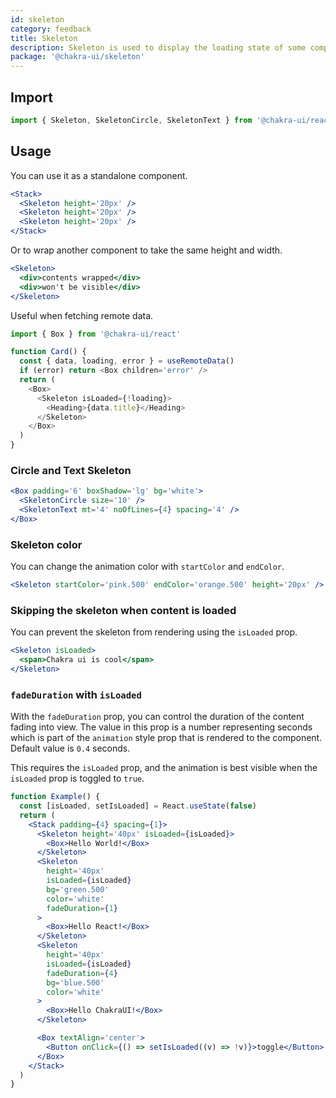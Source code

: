 ```yaml
---
id: skeleton
category: feedback
title: Skeleton
description: Skeleton is used to display the loading state of some component.
package: '@chakra-ui/skeleton'
---
```


## Import

```js
import { Skeleton, SkeletonCircle, SkeletonText } from '@chakra-ui/react'
```

## Usage

You can use it as a standalone component.

```jsx
<Stack>
  <Skeleton height='20px' />
  <Skeleton height='20px' />
  <Skeleton height='20px' />
</Stack>
```

Or to wrap another component to take the same height and width.

```jsx
<Skeleton>
  <div>contents wrapped</div>
  <div>won't be visible</div>
</Skeleton>
```

Useful when fetching remote data.

```js live=false
import { Box } from '@chakra-ui/react'

function Card() {
  const { data, loading, error } = useRemoteData()
  if (error) return <Box children='error' />
  return (
    <Box>
      <Skeleton isLoaded={!loading}>
        <Heading>{data.title}</Heading>
      </Skeleton>
    </Box>
  )
}
```

### Circle and Text Skeleton

```jsx
<Box padding='6' boxShadow='lg' bg='white'>
  <SkeletonCircle size='10' />
  <SkeletonText mt='4' noOfLines={4} spacing='4' />
</Box>
```

### Skeleton color

You can change the animation color with `startColor` and `endColor`.

```jsx
<Skeleton startColor='pink.500' endColor='orange.500' height='20px' />
```

### Skipping the skeleton when content is loaded

You can prevent the skeleton from rendering using the `isLoaded` prop.

```jsx
<Skeleton isLoaded>
  <span>Chakra ui is cool</span>
</Skeleton>
```

### `fadeDuration` with `isLoaded`

With the `fadeDuration` prop, you can control the duration of the content fading
into view. The value in this prop is a number representing seconds which is part
of the `animation` style prop that is rendered to the component. Default value
is `0.4` seconds.

This requires the `isLoaded` prop, and the animation is best visible when the
`isLoaded` prop is toggled to `true`.

```jsx
function Example() {
  const [isLoaded, setIsLoaded] = React.useState(false)
  return (
    <Stack padding={4} spacing={1}>
      <Skeleton height='40px' isLoaded={isLoaded}>
        <Box>Hello World!</Box>
      </Skeleton>
      <Skeleton
        height='40px'
        isLoaded={isLoaded}
        bg='green.500'
        color='white'
        fadeDuration={1}
      >
        <Box>Hello React!</Box>
      </Skeleton>
      <Skeleton
        height='40px'
        isLoaded={isLoaded}
        fadeDuration={4}
        bg='blue.500'
        color='white'
      >
        <Box>Hello ChakraUI!</Box>
      </Skeleton>

      <Box textAlign='center'>
        <Button onClick={() => setIsLoaded((v) => !v)}>toggle</Button>
      </Box>
    </Stack>
  )
}
```
